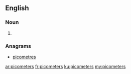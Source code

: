 ==English==

===Noun===
{{head|en|noun plural form}}

# {{plural of|picometer|lang=en}}

===Anagrams===
* [[picometres#English|picometres]]

[[ar:picometers]]
[[fr:picometers]]
[[ku:picometers]]
[[my:picometers]]